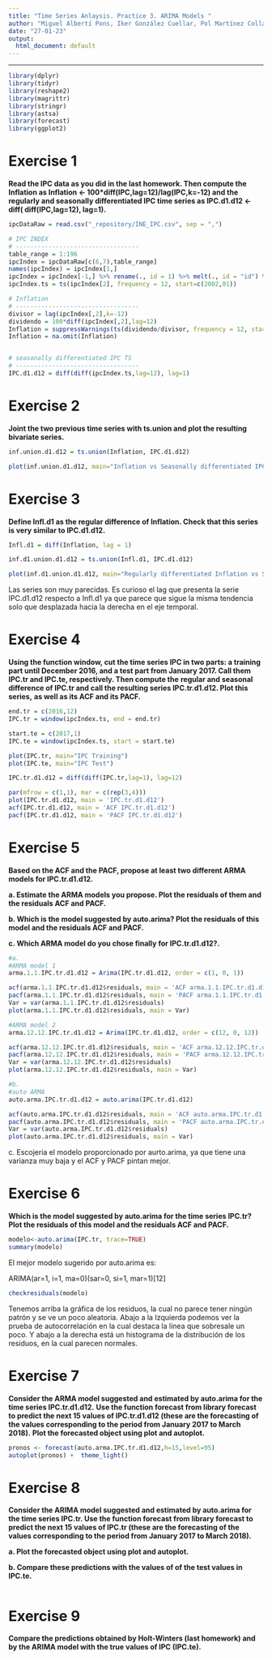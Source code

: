 ```yaml
---
title: "Time Series Anlaysis. Practice 3. ARIMA Models "
author: "Miguel Albertí Pons, Iker González Cuellar, Pol Martínez Collado"
date: "27-01-23"
output:
  html_document: default
---
```


```{=html}
<style type="text/css">
.main-container {
  max-width: 1200px;
  margin-left: auto;
  margin-right: auto;
}
</style>
```

------------------------------------------------------------------------

```r
library(dplyr)
library(tidyr)
library(reshape2)
library(magrittr)
library(stringr)
library(astsa)
library(forecast)
library(ggplot2)
```

# **Exercise 1**

**Read the IPC data as you did in the last homework. Then compute the Inflation as Inflation \<- 100\*diff(IPC,lag=12)/lag(IPC,k=-12) and the regularly and seasonally differentiated IPC time series as IPC.d1.d12 \<- diff( diff(IPC,lag=12), lag=1).**

```r
ipcDataRaw = read.csv("_repository/INE_IPC.csv", sep = ",")

# IPC INDEX
# ----------------------------------
table_range = 1:196
ipcIndex = ipcDataRaw[c(6,7),table_range]
names(ipcIndex) = ipcIndex[1,]
ipcIndex = ipcIndex[-1,] %>% rename(., id = 1) %>% melt(., id = "id") %>% rename(., date = 2, index = 3) %>% .[,2:3] %>% arrange(., desc(date)) %>% transform(., index = as.double(index), date = as.Date(date))
ipcIndex.ts = ts(ipcIndex[2], frequency = 12, start=c(2002,01))

# Inflation
# ----------------------------------
divisor = lag(ipcIndex[,2],k=-12)
dividendo = 100*diff(ipcIndex[,2],lag=12)
Inflation = suppressWarnings(ts(dividendo/divisor, frequency = 12, start=c(2002,01)))
Inflation = na.omit(Inflation)


# seasonally differentiated IPC TS
# ----------------------------------
IPC.d1.d12 = diff(diff(ipcIndex.ts,lag=12), lag=1)
```

# **Exercise 2**

**Joint the two previous time series with ts.union and plot the resulting bivariate series.**

```r

inf.union.d1.d12 = ts.union(Inflation, IPC.d1.d12)

plot(inf.union.d1.d12, main="Inflation vs Seasonally differentiated IPC")
```

# **Exercise 3**

**Define Infl.d1 as the regular difference of Inflation. Check that this series is very similar to IPC.d1.d12.**

```r

Infl.d1 = diff(Inflation, lag = 1)

inf.d1.union.d1.d12 = ts.union(Infl.d1, IPC.d1.d12)

plot(inf.d1.union.d1.d12, main="Regularly differentiated Inflation vs Seasonally differentiated IPC")
```

Las series son muy parecidas. Es curioso el lag que presenta la serie IPC.d1.d12 respecto a Infl.d1 ya que parece que sigue la misma tendencia solo que desplazada hacia la derecha en el eje temporal.

# **Exercise 4**

**Using the function window, cut the time series IPC in two parts: a training part until December 2016, and a test part from January 2017. Call them IPC.tr and IPC.te, respectively. Then compute the** **regular and seasonal difference of IPC.tr and call the resulting series IPC.tr.d1.d12. Plot this series,** **as well as its ACF and its PACF.**

```r

end.tr = c(2016,12)
IPC.tr = window(ipcIndex.ts, end = end.tr)

start.te = c(2017,1)
IPC.te = window(ipcIndex.ts, start = start.te)

plot(IPC.tr, main="IPC Training")
plot(IPC.te, main="IPC Test")

IPC.tr.d1.d12 = diff(diff(IPC.tr,lag=1), lag=12)

par(mfrow = c(1,1), mar = c(rep(3,4)))
plot(IPC.tr.d1.d12, main = 'IPC.tr.d1.d12')
acf(IPC.tr.d1.d12, main = 'ACF IPC.tr.d1.d12')
pacf(IPC.tr.d1.d12, main = 'PACF IPC.tr.d1.d12')
```

# **Exercise 5**

**Based on the ACF and the PACF, propose at least two different ARMA models for IPC.tr.d1.d12.**

**a. Estimate the ARMA models you propose. Plot the residuals of them and the residuals ACF and PACF.**

**b. Which is the model suggested by auto.arima? Plot the residuals of this model and the residuals ACF and PACF.**

**c. Which ARMA model do you chose finally for IPC.tr.d1.d12?.**

```r
#a.
#ARMA model 1
arma.1.1.IPC.tr.d1.d12 = Arima(IPC.tr.d1.d12, order = c(1, 0, 1))

acf(arma.1.1.IPC.tr.d1.d12$residuals, main = 'ACF arma.1.1.IPC.tr.d1.d12')
pacf(arma.1.1.IPC.tr.d1.d12$residuals, main = 'PACF arma.1.1.IPC.tr.d1.d12')
Var = var(arma.1.1.IPC.tr.d1.d12$residuals)
plot(arma.1.1.IPC.tr.d1.d12$residuals, main = Var)
```

```r
#ARMA model 2
arma.12.12.IPC.tr.d1.d12 = Arima(IPC.tr.d1.d12, order = c(12, 0, 12))

acf(arma.12.12.IPC.tr.d1.d12$residuals, main = 'ACF arma.12.12.IPC.tr.d1.d12')
pacf(arma.12.12.IPC.tr.d1.d12$residuals, main = 'PACF arma.12.12.IPC.tr.d1.d12')
Var = var(arma.12.12.IPC.tr.d1.d12$residuals)
plot(arma.12.12.IPC.tr.d1.d12$residuals, main = Var)
```

```r
#b.
#auto ARMA
auto.arma.IPC.tr.d1.d12 = auto.arima(IPC.tr.d1.d12)

acf(auto.arma.IPC.tr.d1.d12$residuals, main = 'ACF auto.arma.IPC.tr.d1.d12')
pacf(auto.arma.IPC.tr.d1.d12$residuals, main = 'PACF auto.arma.IPC.tr.d1.d12')
Var = var(auto.arma.IPC.tr.d1.d12$residuals)
plot(auto.arma.IPC.tr.d1.d12$residuals, main = Var)
```

c\. Escojeria el modelo proporcionado por aurto.arima, ya que tiene una varianza muy baja y el ACF y PACF pintan mejor.

# **Exercise 6**

**Which is the model suggested by auto.arima for the time series IPC.tr? Plot the residuals of this model and the residuals ACF and PACF.**

```r
modelo<-auto.arima(IPC.tr, trace=TRUE)
summary(modelo)
```

El mejor modelo sugerido por auto.arima es:

ARIMA(ar=1, i=1, ma=0)(sar=0, si=1, mar=1)[12]

```r
checkresiduals(modelo)
```

Tenemos arriba la gráfica de los residuos, la cual no parece tener ningún patrón y se ve un poco aleatoria. Abajo a la Izquierda podemos ver la prueba de autocorrelación en la cual destaca la linea que sobresale un poco. Y abajo a la derecha está un histograma de la distribución de los residuos, en la cual parecen normales.

# **Exercise 7**

**Consider the ARMA model suggested and estimated by auto.arima for the time series IPC.tr.d1.d12.** **Use the function forecast from library forecast to predict the next 15 values of IPC.tr.d1.d12 (these are the forecasting of the values corresponding to the period from January 2017 to March 2018).** **Plot the forecasted object using plot and autoplot.**

```r
pronos <- forecast(auto.arma.IPC.tr.d1.d12,h=15,level=95)
autoplot(pronos) +  theme_light()
```

# **Exercise 8**

**Consider the ARIMA model suggested and estimated by auto.arima for the time series IPC.tr. Use the function forecast from library forecast to predict the next 15 values of IPC.tr (these are the forecasting of the values corresponding to the period from January 2017 to March 2018).**

**a. Plot the forecasted object using plot and autoplot.**

**b. Compare these predictions with the values of of the test values in IPC.te.**

```r

```

# **Exercise 9**

**Compare the predictions obtained by Holt-Winters (last homework) and by the ARIMA model with the true values of IPC (IPC.te).**

```r

```
